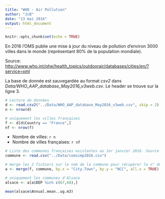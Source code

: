 ```yaml
---
title: "WHO - Air Pollution"
author: "JcB"
date: "13 mai 2016"
output: html_document
---
```


```r
knitr::opts_chunk$set(echo = TRUE)
```

En 2016 l'OMS publie une mise à jour du niveau de pollution d'environ 3000 villes dans le monde (représentant 80% de la population mondiale).

Source: [http://www.who.int/phe/health_topics/outdoorair/databases/cities/en/?service=xml](http://www.who.int/phe/health_topics/outdoorair/databases/cities/en/?service=xml)

La base de donnée est sauvegardée au format _csv2_ dans _Data/WHO_AAP_database_May2016_v3web.csv_. Le header se trouve sur la ligne 3.

```r
# Lecture de données
d <- read.csv2("../Data/WHO_AAP_database_May2016_v3web.csv", skip = 2)
n <- nrow(d)

# uniquement les villes françaises
f <- d[d$Country == "France",]
nf <- nrow(f)

```
- Nombre de villes: `r n`
- Nombre de villes françaises: `r nf`

```r
# Liste des communes françaises existantes au 1er janvier 2016. Source INSEE: http://www.insee.fr/fr/methodes/nomenclatures/cog/telechargement/2016/txt/comsimp2016.zip. Enregistré sous comsimp2016.csv
commune <- read.csv("../Data/comsimp2016.csv")

# merge les 2 fichiers sur le nom de la commune pour récupérer le n° du département
a <- merge(f, commune, by.x = "City.Town", by.y = "NCC", all.x = TRUE)

# uniquement les communes d'Alsace
alsace <- a[a$DEP %in% c(67,68),]

mean(alsace$Annual.mean..ug.m3)
```


